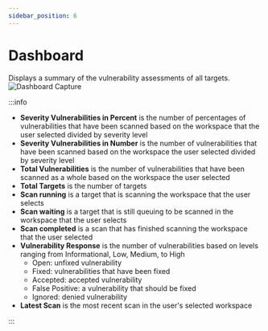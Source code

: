 ```yaml
---
sidebar_position: 6
---
```


# Dashboard
Displays a summary of the vulnerability assessments of all targets.
![Dashboard Capture](/img/capture/dashboard.png)

:::info

- **Severity Vulnerabilities in Percent** is the number of percentages of vulnerabilities that have been scanned based on the workspace that the user selected divided by severity level
- **Severity Vulnerabilities in Number** is the number of vulnerabilities that have been scanned based on the workspace the user selected divided by severity level
- **Total Vulnerabilities** is the number of vulnerabilities that have been scanned as a whole based on the workspace the user selected
- **Total Targets** is the number of targets
- **Scan running** is a target that is scanning the workspace that the user selects
- **Scan waiting** is a target that is still queuing to be scanned in the workspace that the user selects
- **Scan completed** is a scan that has finished scanning the workspace that the user selected
- **Vulnerability Response** is the number of vulnerabilities based on levels ranging from Informational, Low, Medium, to High
    - Open: unfixed vulnerability
    - Fixed: vulnerabilities that have been fixed
    - Accepted: accepted vulnerability
    - False Positive: a vulnerability that should be fixed
    - Ignored: denied vulnerability
- **Latest Scan** is the most recent scan in the user's selected workspace

:::